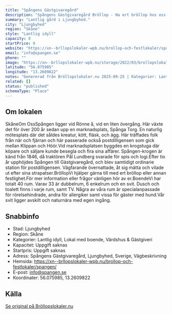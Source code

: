 ```yaml
---
title: "Spångens Gästgivaregård"
description: "Spångens Gästgivaregård Bröllop - Ha ert bröllop hos oss på Spångens Gästgivaregård. Se vår fina Bröllopslokal. Skicka gärna en förfrågan så hjälper vi Er!"
summary: "Lantlig gård i Ljungbyhed."
city: "Ljungbyhed"
region: "Skåne"
style: "Lantlig idyll"
capacity: 0
startPrice: 0
website: "https://xn--brllopslokaler-wpb.nu/brollop-och-festlokaler/spangen/"
email: "info@spangen.se"
phone: ""
image: "https://xn--brllopslokaler-wpb.nu/storage/2022/03/brollopslokal-i-skane-spangen-ljungbyhed-g.webp"
latitude: "56.075985"
longitude: "13.2609822"
notes: "Genererad från Bröllopslokaler.nu 2025-09-25 | Kategorier: Lantlig idyll, Lokal med boende, Värdshus & Gästgiveri"
related: []
status: "published"
schemaType: "Place"
---
```


## Om lokalen

SkåneOm OssSpången ligger vid Rönne å, vid en liten övergång. Här växte det för över 200 år sedan upp en marknadsplats, Spånga Torg. En naturlig mötesplats där det såldes kreatur, kött, fläsk, och ägg. Här träffades folk från när och fjärran och här passerade också postdilligensen som gick mellan Klippan och Höör.Vid marknadsplatsen byggdes en krogstuga där köpare och säljare kunde besegla och fira sina affärer. Spången-krogen är känd från 1846, då traktören Pål Lundberg svarade för spis och logi.Efter tio år upphöjdes Spången till Gästgivaregård, och blev samtidigt ordinarie station för postdilligensen. Vägfarande övernattade, åt sig mätta och vilade ut efter sina strapatser.BröllopVi hjälper gärna till med ert bröllop eller annan festlighet.För mer information eller frågor vänligen hör av er.BoendeVi har totalt 40 rum. Varav 33 är dubbelrum, 6 enkelrum och en svit. Dusch och toalett finns i varje rum, samt TV. Några av våra rum är specialanpassade för rörelsehindrade, andra för allergiker samt vissa för gäster med hund.Vår svit ligger avskilt och naturnära med egen ingång.

## Snabbinfo

- Stad: Ljungbyhed
- Region: Skåne
- Kategorier: Lantlig idyll, Lokal med boende, Värdshus & Gästgiveri
- Kapacitet: Uppgift saknas
- Startpris: Uppgift saknas
- Adress: Spångens Gästgivaregård, Ljungbyhed, Sverige, Vägbeskrivning
- Hemsida: https://xn--brllopslokaler-wpb.nu/brollop-och-festlokaler/spangen/
- E-post: info@spangen.se
- Koordinater: 56.075985, 13.2609822

## Källa

[Se original på Bröllopslokaler.nu](https://xn--brllopslokaler-wpb.nu/brollop-och-festlokaler/spangen/)
